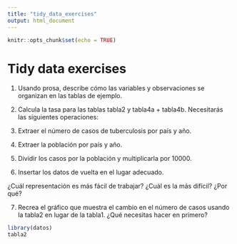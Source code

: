 ```yaml
---
title: "tidy_data_exercises"
output: html_document
---
```


```r
knitr::opts_chunk$set(echo = TRUE)
```

# Tidy data exercises

1. Usando prosa, describe cómo las variables y observaciones se organizan en las tablas de ejemplo.

2. Calcula la tasa para las tablas tabla2 y tabla4a + tabla4b. Necesitarás las siguientes operaciones:
3. Extraer el número de casos de tuberculosis por país y año.
4. Extraer la población por país y año.
5. Dividir los casos por la población y multiplicarla por 10000.

6. Insertar los datos de vuelta en el lugar adecuado.

¿Cuál representación es más fácil de trabajar? ¿Cuál es la más difícil? ¿Por qué?

7. Recrea el gráfico que muestra el cambio en el número de casos usando la tabla2 en lugar de la tabla1. ¿Qué necesitas hacer en primero?


```r
library(datos)
tabla2
```




